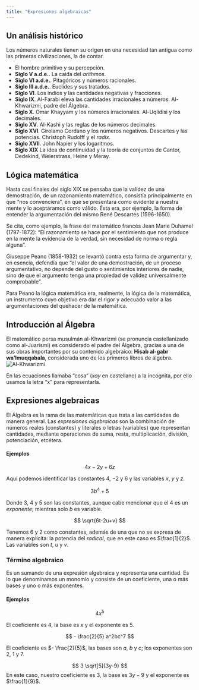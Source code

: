 ```yaml
---
title: "Expresiones algebraicas"
---
```

## Un análisis histórico
Los números naturales tienen su origen en una necesidad tan antigua como las primeras civilizaciones, la de contar.

- El hombre primitivo y su percepción.
- __Siglo V a.d.e.__. La caida del _arithmos_.
- __Siglo VI a.d.e.__. Pitagóricos y números racionales.
- __Siglo III a.d.e.__. Euclides y sus tratados.
- __Siglo VI__. Los indios y las cantidades negativas y fracciones.
- __Siglo IX__. Al-Farabi eleva las cantidades irracionales a números. Al-Khwarizmi, padre del Álgebra.
- __Siglo X__. Omar Khayyam y los números irracionales. Al-Uqlidisi y los decimales.
- __Siglo XV__. Al-Kashi y las reglas de los números decimales.
- __Siglo XVI__. Girolamo Cordano y los números negativos. Descartes y las potencias. Christoph Rudolff y el _radix_.
- __Siglo XVII__. John Napier y los logaritmos.
- __Siglo XIX__ La idea de continuidad y la teoría de conjuntos de Cantor, Dedekind, Weierstrass, Heine y Meray.


## Lógica matemática
Hasta casi finales del siglo XIX se pensaba que la validez de una demostración, de un razonamiento matemático, consistía principalmente en que “nos convenciera”, en que se presentara como evidente a nuestra mente y lo aceptáramos como válido. Ésta era, por ejemplo, la forma de entender la argumentación del mismo René Descartes (1596-1650).

Se cita, como ejemplo, la frase del matemático francés Jean Marie Duhamel (1797-1872): “El razonamiento se hace por el sentimiento que nos produce en la mente la evidencia de la verdad, sin necesidad de norma o regla alguna”.

Giuseppe Peano (1858-1932) se levantó contra esta forma de argumentar y, en esencia, defendía que “el valor de una demostración, de un proceso argumentativo, no depende del gusto o sentimientos interiores de nadie, sino de que el argumento tenga una propiedad de validez universalmente comprobable”.

Para Peano la lógica matemática era, realmente, la lógica de la matemática, un instrumento cuyo objetivo era dar el rigor y adecuado valor a las argumentaciones del quehacer de la matemática.

## Introducción al Álgebra
El matemático persa musulmán al-Khwarizmi (se pronuncia castellanizado como al-Juarismi) es considerado el padre del Álgebra, gracias a una de sus obras importantes por su contenido algebraico: __Hisab al-gabr wa’lmuqqabala__, considerada uno de los primeros libros de álgebra.
![Al-Khwarizmi](images/018-aljuarismi.jpg)


En las ecuaciones llamaba “cosa” (_xay_ en castellano) a la incógnita, por ello usamos la letra “x” para representarla.

## Expresiones algebraicas
El Álgebra es la rama de las matemáticas que trata a las cantidades de manera general. Las _expresiones algebraicas_ son la combinación de números reales (constantes) y literales o letras (variables) que representan cantidades, mediante operaciones de suma, resta, multiplicación, división, potenciación, etcétera.

#### Ejemplos
$$
4x-2y+6z
$$

Aquí podemos identificar las constantes $4$, $-2$ y $6$ y las variables $x$, $y$ y $z$.

$$
3b^4+5
$$

Donde $3$, $4$ y $5$ son las constantes, aunque cabe mencionar que el $4$ es un _exponente_; mientras solo $b$ es variable.

$$
\sqrt{6t-2u+v}
$$

Tenemos $6$ y $2$ como constantes, además de una que no se expresa de manera explícita: la potencia del _radical_, que en este caso es $\frac{1}{2}$. Las variables son $t$, $u$ y $v$.

### Término algebraico
Es un sumando de una expresión algebraica y representa una cantidad. Es lo que denominamos un monomio y consiste de un coeficiente, una o más bases y uno o más exponentes. 

#### Ejemplos
$$
4x^5
$$

El coeficiente es $4$, la base es $x$ y el exponente es $5$.

$$
- \frac{2}{5} a^2bc^7
$$

El coeficiente es $- \frac{2}{5}$, las bases son $a$, $b$ y $c$; los exponentes son $2$, $1$ y $7$.

$$
3 \sqrt[5]{3y-9}
$$
En este caso, nuestro coeficiente es $3$, la base es $3y-9$ y el exponente es $\frac{1}{9}$.